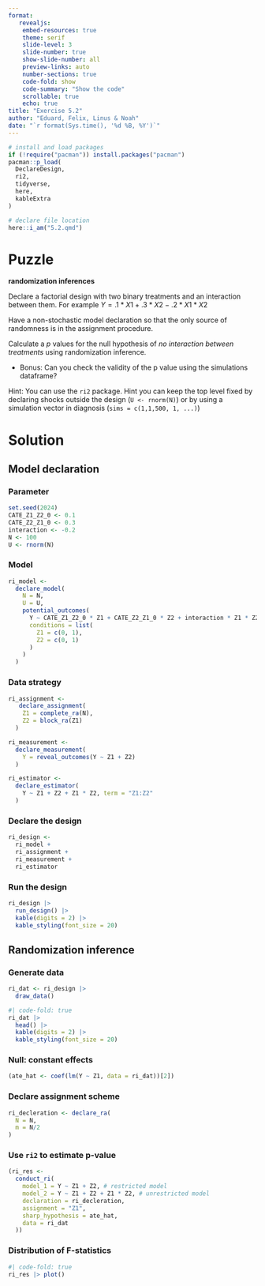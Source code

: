 ```yaml
---
format: 
   revealjs:
    embed-resources: true
    theme: serif
    slide-level: 3
    slide-number: true
    show-slide-number: all
    preview-links: auto
    number-sections: true
    code-fold: show
    code-summary: "Show the code"
    scrollable: true
    echo: true
title: "Exercise 5.2"
author: "Eduard, Felix, Linus & Noah"
date: "`r format(Sys.time(), '%d %B, %Y')`"
---
```



```r
# install and load packages
if (!require("pacman")) install.packages("pacman")
pacman::p_load(
  DeclareDesign,
  ri2,
  tidyverse,
  here,
  kableExtra
)

# declare file location
here::i_am("5.2.qmd")
```

# Puzzle {.smaller}

**randomization inferences**

Declare a factorial design with two binary treatments and an interaction between them. For example $Y = .1*X1 + .3*X2 -  .2*X1*X2$

Have a non-stochastic model declaration so that the only source of randomness is in the assignment procedure.

Calculate a $p$ values for the null hypothesis of *no interaction between treatments* using randomization inference. 

* Bonus: Can you check the validity of the p value using the simulations dataframe?

Hint: You can use the `ri2` package.  Hint you can keep the top level fixed by declaring shocks outside the design (`U <- rnorm(N)`) or by using a simulation vector in diagnosis (`sims = c(1,1,500, 1, ...)`)

# Solution

## Model declaration

### Parameter

```r
set.seed(2024)
CATE_Z1_Z2_0 <- 0.1
CATE_Z2_Z1_0 <- 0.3
interaction <- -0.2
N <- 100
U <- rnorm(N)
```


### Model

```r
ri_model <- 
  declare_model(
    N = N,
    U = U,
    potential_outcomes(
      Y ~ CATE_Z1_Z2_0 * Z1 + CATE_Z2_Z1_0 * Z2 + interaction * Z1 * Z2 + U,
      conditions = list(
        Z1 = c(0, 1),
        Z2 = c(0, 1)
      )
    )
  )
```


### Data strategy

```r
ri_assignment <- 
   declare_assignment(
    Z1 = complete_ra(N),
    Z2 = block_ra(Z1)
  )

ri_measurement <- 
  declare_measurement(
    Y = reveal_outcomes(Y ~ Z1 + Z2)
  )

ri_estimator <-
  declare_estimator(
    Y ~ Z1 + Z2 + Z1 * Z2, term = "Z1:Z2"
  )
```


### Declare the design

```r
ri_design <- 
  ri_model +
  ri_assignment +
  ri_measurement +
  ri_estimator
```


### Run the design

```r
ri_design |>
  run_design() |> 
  kable(digits = 2) |> 
  kable_styling(font_size = 20)
```


## Randomization inference


### Generate data

```r
ri_dat <- ri_design |> 
  draw_data()
```

```r
#| code-fold: true
ri_dat |> 
  head() |>
  kable(digits = 2) |> 
  kable_styling(font_size = 20)
```

### Null: constant effects

```r
(ate_hat <- coef(lm(Y ~ Z1, data = ri_dat))[2])
```


### Declare assignment scheme

```r
ri_decleration <- declare_ra(
  N = N,
  m = N/2
)
```


### Use `ri2` to estimate p-value

```r
(ri_res <-
  conduct_ri(
    model_1 = Y ~ Z1 + Z2, # restricted model
    model_2 = Y ~ Z1 + Z2 + Z1 * Z2, # unrestricted model
    declaration = ri_decleration,
    assignment = "Z1",
    sharp_hypothesis = ate_hat,
    data = ri_dat
  ))
```


### Distribution of F-statistics

```r
#| code-fold: true
ri_res |> plot()
```
